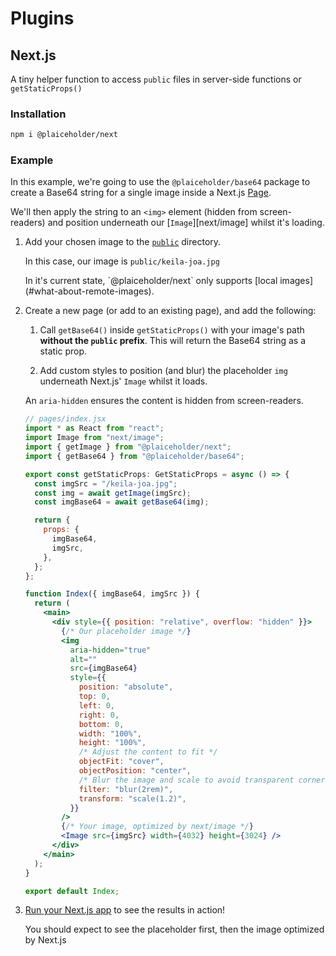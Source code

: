 
# Plugins

## Next.js

A tiny helper function to access `public` files in server-side functions or `getStaticProps()`

### Installation

```sh
npm i @plaiceholder/next
```

### Example

In this example, we're going to use the `@plaiceholder/base64` package to create a Base64 string for a single image inside a Next.js [Page](https://nextjs.org/docs/basic-features/pages).

We'll then apply the string to an `<img>` element (hidden from screen-readers) and position underneath our [`Image`][next/image] whilst it's loading.

1. Add your chosen image to the [`public`](https://nextjs.org/docs/basic-features/static-file-serving) directory.

   In this case, our image is `public/keila-joa.jpg`

   <Callout>
     In it's current state, `@plaiceholder/next` only supports [local
     images](#what-about-remote-images).
   </Callout>

2. Create a new page (or add to an existing page), and add the following:

   1. Call `getBase64()` inside `getStaticProps()` with your image's path **without the `public` prefix**. This will return the Base64 string as a static prop.

   2. Add custom styles to position (and blur) the placeholder `img` underneath Next.js' `Image` whilst it loads.

   An `aria-hidden` ensures the content is hidden from screen-readers.

   ```jsx
   // pages/index.jsx
   import * as React from "react";
   import Image from "next/image";
   import { getImage } from "@plaiceholder/next";
   import { getBase64 } from "@plaiceholder/base64";

   export const getStaticProps: GetStaticProps = async () => {
     const imgSrc = "/keila-joa.jpg";
     const img = await getImage(imgSrc);
     const imgBase64 = await getBase64(img);

     return {
       props: {
         imgBase64,
         imgSrc,
       },
     };
   };

   function Index({ imgBase64, imgSrc }) {
     return (
       <main>
         <div style={{ position: "relative", overflow: "hidden" }}>
           {/* Our placeholder image */}
           <img
             aria-hidden="true"
             alt=""
             src={imgBase64}
             style={{
               position: "absolute",
               top: 0,
               left: 0,
               right: 0,
               bottom: 0,
               width: "100%",
               height: "100%",
               /* Adjust the content to fit */
               objectFit: "cover",
               objectPosition: "center",
               /* Blur the image and scale to avoid transparent corners */
               filter: "blur(2rem)",
               transform: "scale(1.2)",
             }}
           />
           {/* Your image, optimized by next/image */}
           <Image src={imgSrc} width={4032} height={3024} />
         </div>
       </main>
     );
   }

   export default Index;
   ```

3. [Run your Next.js app](https://nextjs.org/docs/api-reference/cli#build) to see the results in action!

   You should expect to see the placeholder first, then the image optimized by Next.js
